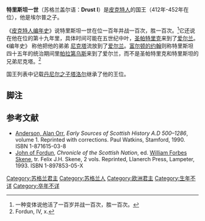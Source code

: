 {{expand|time=2015-02-19T04:28:43+00:00}}
{{Infobox monarch
| name            =特里斯坦一世
| title           =[[皮克特人国王列表|皮克特人的国王]]
| reign           =412年–452年
| predecessor     =[[塔洛格·麦克阿赵伊尔|塔洛格王]]
| successor       =[[塔洛尔一世|塔洛尔一世]]
| father          =埃尔普（Erp）
|}}
'''特里斯坦一世'''（苏格兰盖尔语：'''Drust I'''）是[[皮克特人|皮克特人]]的国王（412年-452年在位），他是埃尔普之子。

《[[皮克特人编年史|皮克特人编年史]]》说特里斯坦一世在位一百年并战一百次，胜一百次。<ref>一种变体说他活了一百岁并战一百次，胜一百次。 </ref>它还说在他在位的第十九年里，具体时间可能在五世纪中叶，[[圣帕特里克|圣帕特里克]]来到了[[爱尔兰|爱尔兰]]。《编年史》 称他把他的弟弟 [[尼克塔一世|尼克塔]]流放到了[[爱尔兰|爱尔兰]]。[[富尔顿的约翰|富尔顿的约翰]]则称特里斯坦四十五年的统治期间里[[帕拉第乌斯_(爱尔兰主教)|帕拉第乌斯]]来到了爱尔兰，而不是圣帕特里克和特里斯坦的兄弟尼克塔。<ref>Fordun, IV, x.</ref>

国王列表中记载[[塔洛尔一世|丹尼尔之子塔洛尔]]继承了他的王位。

==脚注==
{{reflist}}

==参考文献==
*[[艾伦·奥尔·安德森|Anderson, Alan Orr]], ''Early Sources of Scottish History A.D 500–1286'', volume 1. Reprinted with corrections. Paul Watkins, Stamford, 1990. ISBN 1-871615-03-8
*[[富尔顿的约翰|John of Fordun]], ''Chronicle of the Scottish Nation'', ed. [[William_Forbes_Skene|William Forbes Skene]], tr. Felix J.H. Skene, 2 vols. Reprinted, Llanerch Press, Lampeter, 1993. ISBN 1-897853-05-X

{{s-start}}
{{s-reg|}}
{{s-bef|before=[[塔洛格·麦克阿赵伊尔|塔洛格王]]}}
{{s-ttl|title=[[皮克特人国王列表|皮克特人的国王]]|years=412年-452年}}
{{s-aft|after=[[塔洛尔一世|塔洛尔一世]]}}
{{end}}
{{苏格兰君主}}

{{DEFAULTSORT:Drest 01 Of The Picts}}
[[Category:苏格兰君主|Category:苏格兰君主]]
[[Category:苏格兰人|Category:苏格兰人]]
[[Category:欧洲君主|Category:欧洲君主]]
[[Category:生年不详|Category:生年不详]]
[[Category:卒年不详|Category:卒年不详]]